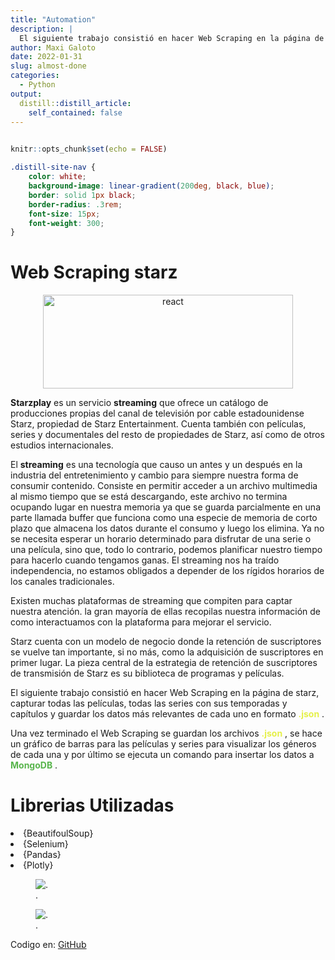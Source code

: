 ```yaml
---
title: "Automation"
description: |
  El siguiente trabajo consistió en hacer Web Scraping en la página de [starz](https://www.starz.com/ar), capturar todas las películas, todas las series con sus temporadas y capítulos y guardar los datos más relevantes de cada uno en formato .json . Una vez terminado el Web Scraping se guardan los archivos .json , se hace un gráfico de barras para las películas y series para visualizar los géneros de cada una y por último se ejecuta un comando para insertar los datos a MongoDB.
author: Maxi Galoto
date: 2022-01-31
slug: almost-done
categories:
  - Python
output:
  distill::distill_article:
    self_contained: false
---
```



<div>
<img src="https://miro.medium.com/max/776/1*vZqkDzuLBRQDE9OsYs7uzQ.png" alt="react" width="1" height="1" />
</div>

```r
knitr::opts_chunk$set(echo = FALSE)
```

```css
.distill-site-nav {
    color: white;
    background-image: linear-gradient(200deg, black, blue);
    border: solid 1px black;
    border-radius: .3rem;
    font-size: 15px;
    font-weight: 300;
}


```



# Web Scraping starz



<p align="center">
<img src="https://upload.wikimedia.org/wikipedia/commons/thumb/4/4f/Starzplay-logo.svg/904px-Starzplay-logo.svg.png" alt="react" width="400" height="150" />
</p>


<b>Starzplay</b> es un servicio <b>streaming</b> que ofrece un catálogo de producciones propias del canal de televisión por cable estadounidense Starz, propiedad de Starz Entertainment. Cuenta también con películas, series y documentales del resto de propiedades de Starz, así como de otros estudios internacionales.

El <b>streaming</b> es una tecnología que causo un antes y un después en la industria del entretenimiento y cambio para siempre nuestra forma de consumir contenido. Consiste en permitir acceder a un archivo multimedia al mismo tiempo que se está descargando, este archivo no termina ocupando lugar en nuestra memoria ya que se guarda parcialmente en una parte llamada buffer que funciona como una especie de memoria de corto plazo que almacena los datos durante el consumo y luego los elimina. Ya no se necesita esperar un horario determinado para disfrutar de una serie o una película, sino que, todo lo contrario, podemos planificar nuestro tiempo para hacerlo cuando tengamos ganas. El streaming nos ha traído independencia, no estamos obligados a depender de los rígidos horarios de los canales tradicionales. 

Existen muchas plataformas de streaming que compiten para captar nuestra atención. la gran mayoría de ellas recopilas nuestra información de como interactuamos con la plataforma para mejorar el servicio.

Starz cuenta con un modelo de negocio donde la retención de suscriptores se vuelve tan importante, si no más, como la adquisición de suscriptores en primer lugar. La pieza central de la estrategia de retención de suscriptores de transmisión de Starz es su biblioteca de programas y películas.

El siguiente trabajo consistió en hacer Web Scraping en la página de starz, capturar todas las películas, todas las series con sus temporadas y capítulos y guardar los datos más relevantes de cada uno en formato <b><span style = "color:#e5f048">.json</span></b> .

Una vez terminado el Web Scraping se guardan los archivos <b><span style = "color:#e5f048">.json</span></b> , se hace un gráfico de barras para las películas y series para visualizar los géneros de cada una y por último se ejecuta un comando para insertar los datos a <b><span style = "color:#58b54c">MongoDB</span></b> .


# Librerias Utilizadas

<ui>

<li>
{BeautifoulSoup}
</li>

<li>
{Selenium}
</li>

<li>
{Pandas}
</li>

<li>
{Plotly}
</li>

</ui>





![.](grafico_barras_peliculas.png)

![.](grafico_barras_series.png)

Codigo en: [GitHub](https://github.com/MGaloto/scrap_starz)


